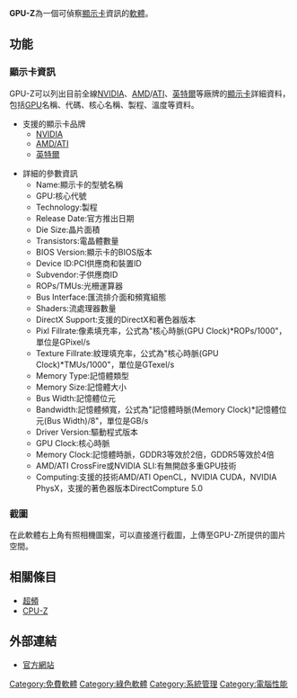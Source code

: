 {{noteTA
|G1=IT
}}
{{Infobox Software
| name                   = GPU-Z
| logo                   = [[File:GPU-Z_Icon.png|48px]]
| screenshot             = [[File:GPU-Z.png|250px]]
| caption               = GPU-Z 0.4.6執行於[[Windows_7|Windows 7]]
| developer             = [http://www.techpowerup.com/ techPowerUp]
| released               = 2007年10月10日
| frequently updated  = yes<!--發布版本更新？請不要編輯本頁，只須點按版本號碼！-->
| operating_system      = [[Microsoft_Windows|Microsoft Windows]]
| language              = [[英文|英文]]
| genre                 = [[系統檢測|系統檢測]]
| license               = [[免費軟體|免費軟體]]
| website               = [http://www.techpowerup.com/gpuz/ www.techpowerup.com/gpuz/]
}}

'''GPU-Z'''為一個可偵察[[顯示卡|顯示卡]]資訊的[[軟體|軟體]]。

== 功能 ==
=== 顯示卡資訊 ===
GPU-Z可以列出目前全線[[NVIDIA|NVIDIA]]、[[AMD|AMD]]/[[冶天科技|ATI]]、[[英特爾|英特爾]]等廠牌的[[顯示卡|顯示卡]]詳細資料，包括[[GPU|GPU]]名稱、代碼、核心名稱、製程、溫度等資料。

*支援的顯示卡品牌
**[[NVIDIA顯示核心列表|NVIDIA]]
**[[ATI顯示核心列表|AMD/ATI]]
**[[Intel_GMA|英特爾]]

*詳細的參數資訊
**Name:顯示卡的型號名稱
**GPU:核心代號
**Technology:製程
**Release Date:官方推出日期
**Die Size:晶片面積
**Transistors:電晶體數量
**BIOS Version:顯示卡的BIOS版本
**Device ID:PCI供應商和裝置ID
**Subvendor:子供應商ID
**ROPs/TMUs:光柵運算器
**Bus Interface:匯流排介面和頻寬組態
**Shaders:流處理器數量
**DirectX Support:支援的DirectX和著色器版本
**Pixl Fillrate:像素填充率，公式為"核心時脈(GPU Clock)*ROPs/1000"，單位是GPixel/s
**Texture Fillrate:紋理填充率，公式為"核心時脈(GPU Clock)*TMUs/1000"，單位是GTexel/s
**Memory Type:記憶體類型
**Memory Size:記憶體大小
**Bus Width:記憶體位元
**Bandwidth:記憶體頻寬，公式為"記憶體時脈(Memory Clock)*記憶體位元(Bus Width)/8"，單位是GB/s
**Driver Version:驅動程式版本
**GPU Clock:核心時脈
**Memory Clock:記憶體時脈，GDDR3等效於2倍，GDDR5等效於4倍
**AMD/ATI CrossFire或NVIDIA SLI:有無開啟多重GPU技術
**Computing:支援的技術AMD/ATI OpenCL，NVIDIA CUDA，NVIDIA PhysX，支援的著色器版本DirectCompture 5.0

=== 截圖 ===
在此軟體右上角有照相機圖案，可以直接進行截圖，上傳至GPU-Z所提供的圖片空間。

== 相關條目 ==
{{Portal|資訊科技}}
*[[超頻|超頻]]
*[[CPU-Z|CPU-Z]]

== 外部連結 ==
*[http://www.techpowerup.com/gpuz/ 官方網站] {{Wayback|url=http://www.techpowerup.com/gpuz/ |date=20210128132544 }}

[[Category:免費軟體|Category:免費軟體]]
[[Category:綠色軟體|Category:綠色軟體]]
[[Category:系統管理|Category:系統管理]]
[[Category:電腦性能|Category:電腦性能]]